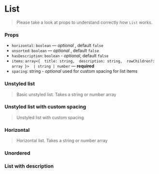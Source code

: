 
<Meta title="Components/List" component={List} />

# List
> Please take a look at props to understand correctly how `List` works.


### Props

- `horizontal`: `boolean` — _optional_ , default `false`
- `unsorted`: `boolean` — _optional_ , default `false`
- `hasDescription`: `boolean` - _optional_, default `false`
- `items`: `array<{ 
  title: string, 
  description: string, 
  rowChildren?: array
}>  | string | number` — **required**
- `spacing`: string - _optional_ used for custom spacing for list items

### Unstyled list
> Basic unstyled list. Takes a string or number array

<Preview>
  <Story name="unstyled list">
    <List items={[
      "List item",
      "Second list item"
    ]} />
  </Story>
</Preview>

### Unstyled list with custom spacing
>  Unstyled list with custom spacing

<Preview>
  <Story name="unstyled list spacing">
    <List 
      spacing="0 0 1.15rem 0"
      items={[
        "List item",
        "Second list item"
      ]}
    />
  </Story>
</Preview>

### Horizontal
> Horizontal list. Takes a string or number array

<Preview>
  <Story name="horizontal list">
    <List horizontal items={[
      "List item",
      "Second list item"
    ]} />
  </Story>
</Preview>

### Unordered

<Preview>
  <Story name="unordered list">
    <List unordered items={[
      { title: "List item", rowChildren: [
        { title: "List item sub row"}
      ] },
      { title: "Second list item" },
    ]} />
  </Story>
</Preview>

### List with description

<Preview>
  <Story name="description">
    <List hasDescription items={[
      { title: "List item", description: "List item description" },
      { title: "Second list item", description: "Second list item description"},
    ]} />
  </Story>
</Preview>



